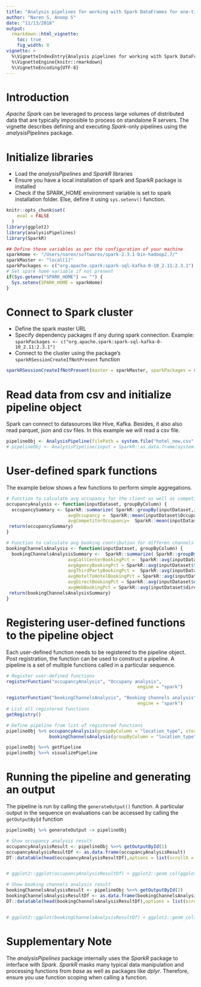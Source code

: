```yaml
---
title: "Analysis pipelines for working with Spark DataFrames for one-time/ batch analyses"
author: "Naren S, Anoop S"
date: "11/13/2018"
output: 
  rmarkdown::html_vignette:
    toc: true
    fig_width: 8
vignette: >
  %\VignetteIndexEntry{Analysis pipelines for working with Spark DataFrames for batch analyses}
  %\VignetteEngine{knitr::rmarkdown}
  %\VignetteEncoding{UTF-8}
---
```

# Introduction

*Apache Spark* can be leveraged to process large volumes of distributed data that are typically impossible to process on standalone R servers. The vignette describes defining and executing *Spark*-only pipelines using the *analysisPipelines* package.

# Initialize libraries

* Load the *analysisPipelines* and *SparkR* libraries
* Ensure you have a local installation of spark and SparkR package is installed
* Check if the  SPARK_HOME environment variable is set to spark installation folder. Else, define it using `sys.setenv()` function.
```r
knitr::opts_chunk$set(
    eval = FALSE
  )
library(ggplot2)
library(analysisPipelines)
library(SparkR)

## Define these variables as per the configuration of your machine
sparkHome <- "/Users/naren/softwares/spark-2.3.1-bin-hadoop2.7/"
sparkMaster <- "local[1]"
sparkPackages <- c("org.apache.spark:spark-sql-kafka-0-10_2.11:2.3.1")
# Set spark home variable if not present
if(Sys.getenv("SPARK_HOME") == "") {
  Sys.setenv(SPARK_HOME = sparkHome)  
}
```

# Connect to Spark cluster

* Define the spark master URL
* Specify dependency packages if any during spark connection. Example: `sparkPackages <- c("org.apache.spark:spark-sql-kafka-0-10_2.11:2.3.1")`
* Connect to the cluster using the package's `sparkRSessionCreateIfNotPresent` function

```r
sparkRSessionCreateIfNotPresent(master = sparkMaster, sparkPackages = sparkPackages)
```

# Read data from csv and initialize pipeline object
Spark can connect to datasources like Hive, Kafka. Besides, it also also read parquet, json and csv files. In this example we will read a csv file.
```r
pipelineObj <- AnalysisPipeline(filePath = system.file("hotel_new.csv", package = "analysisPipelines"))
# pipelineObj <- AnalysisPipeline(input = SparkR::as.data.frame(system.file("hotel_new.csv", package = "analysisPipelines")))
```

# User-defined spark functions
The example below shows a few functions to perform simple aggregations.

```r
# Function to calculate avg occupancy for the client as well as competitors - grouped by input parameter
occupancyAnalysis <- function(inputDataset, groupByColumn) {
  occupancySummary <- SparkR::summarize( SparkR::groupBy(inputDataset,inputDataset[[groupByColumn]]),
                       avgOccupancy =  SparkR::mean(inputDataset$Occupancy),
                       avgCompetitorOccupancy=  SparkR::mean(inputDataset$Compet_Occupancy))
 return(occupancySummary)
}

# Function to calculate avg booking contribution for differen channels - grouped by input parameter
bookingChannelsAnalysis <- function(inputDataset, groupByColumn) {
  bookingChannelsAnalysisSummary <-  SparkR::summarize( SparkR::groupBy(inputDataset,inputDataset[[groupByColumn]]),
                       avgCallCenterBookingPct =  SparkR::avg(inputDataset$call_center_booking_pct),
                       avgAgencyBookingPct = SparkR::avg(inputDataset$travel_agency_booking_pct),
                       avgThirdPartyBookingPct =  SparkR::avg(inputDataset$third_party_web_bookings_pct),
                       avgHotelToHotelBookingPct = SparkR::avg(inputDataset$hotel_to_hotel_bookings_pct),
                       avgDirectBookingPct = SparkR::avg(inputDataset$direct_call_booking_pct),
                       avgWebBookingPct = SparkR::avg(inputDataset$direct_web_booking_pct))
 return(bookingChannelsAnalysisSummary)
}

```

# Registering user-defined functions to the pipeline object

Each user-defined function needs to be registered to the pipeline object. Post registration, the function can be used to construct a pipeline. A pipeline is a set of multiple functions called in a particular sequence.

```r
# Register user-defined functions
registerFunction("occupancyAnalysis", "Occupany analysis",
                                                 engine = "spark")

registerFunction("bookingChannelsAnalysis", "Booking channels analysis",
                                                 engine = "spark")
# List all registered functions 
getRegistry()

# Define pipeline from list of registered functions
pipelineObj %>% occupancyAnalysis(groupByColumn = "location_type", storeOutput = T) %>% 
                bookingChannelsAnalysis(groupByColumn = "location_type", storeOutput = T) -> pipelineObj

pipelineObj %>>% getPipeline
pipelineObj %>>% visualizePipeline
```

# Running the pipeline and generating an output

The pipeline is run by calling the `generateOutput()` function. A particular output in the sequence on evaluations can be accessed by calling the `getOutputById` function


```r
pipelineObj %>% generateOutput -> pipelineObj

# Show occupancy analysis result
occupancyAnalysisResult <- pipelineObj %>>% getOutputById(1)
occupancyAnalysisResultDf <- as.data.frame(occupancyAnalysisResult)
DT::datatable(head(occupancyAnalysisResultDf),options = list(scrollX = T, scrollY = T))


# ggplot2::ggplot(occupancyAnalysisResultDf) + ggplot2::geom_col(ggplot2::aes(location_type, avgOccupancy, color=location_type)) 

# Show booking channels analysis result
bookingChannelsAnalysisResult <- pipelineObj %>>% getOutputById(2)
bookingChannelsAnalysisResultDf <- as.data.frame(bookingChannelsAnalysisResult)
DT::datatable(head(bookingChannelsAnalysisResultDf),options = list(scrollX = T, scrollY = T))


# ggplot2::ggplot(bookingChannelsAnalysisResultDf) + ggplot2::geom_col(ggplot2::aes(location_type, avgCallCenterBookingPct, color=location_type)) + ggplot2::scale_y_continuous(labels = scales::percent)

```

# Supplementary Note

The *analysisPipelines* package internally uses the *SparkR* package to interface with *Spark*. *SparkR* masks many typical data manipulation and processing functions from *base* as well as packages like *dplyr*. Therefore, ensure you use function scoping when calling a function.
